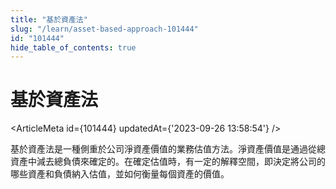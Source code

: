```yaml
---
title: "基於資產法"
slug: "/learn/asset-based-approach-101444"
id: "101444"
hide_table_of_contents: true
---
```



# 基於資產法

<ArticleMeta id={101444} updatedAt={'2023-09-26 13:58:54'} />
<div className='border-solid border-b border-t-0 my-4 border-[var(--ifm-color-gray-300)]' />

基於資產法是一種側重於公司淨資產價值的業務估值方法。淨資產價值是通過從總資產中減去總負債來確定的。在確定估值時，有一定的解釋空間，即決定將公司的哪些資產和負債納入估值，並如何衡量每個資產的價值。
